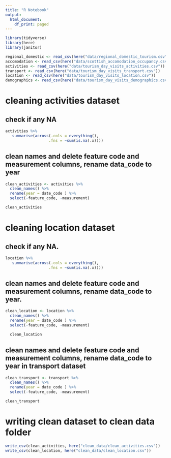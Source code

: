 ```yaml
---
title: "R Notebook"
output:
  html_document:
    df_print: paged
---
```


 
```r
library(tidyverse)
library(here)
library(janitor)
```
 
 
 
```r
regional_domestic <- read_csv(here("data/regional_domestic_tourism.csv"))
accomodation <- read_csv(here("data/scottish_accomodation_occupancy.csv"))
activities <- read_csv(here("data/tourism_day_visits_activities.csv"))
transport <- read_csv(here("data/tourism_day_visits_transport.csv"))
location <- read_csv(here("data/tourism_day_visits_location.csv"))
demographics <- read_csv(here("data/tourism_day_visits_demographics.csv"))
```
 
# cleaning activities dataset
## check if any NA
```r
activities %>% 
   summarise(across(.cols = everything(),
                   .fns = ~sum(is.na(.x))))
```
 
## clean names and delete feature code and measurement columns, rename data_code to year 
```r
clean_activities <- activities %>% 
  clean_names() %>% 
  rename(year = date_code ) %>% 
  select(-feature_code, -measurement)

clean_activities
```
 
# cleaning location dataset
## check if any NA.
```r
location %>% 
   summarise(across(.cols = everything(),
                   .fns = ~sum(is.na(.x))))
```

## clean names and delete feature code and measurement columns, rename data_code to year.

```r
clean_location <- location %>% 
  clean_names() %>% 
  rename(year = date_code ) %>% 
  select(-feature_code, -measurement)

  clean_location  
```
  
## clean names and delete feature code and measurement columns, rename data_code to year in transport dataset
```r
clean_transport <- transport %>% 
  clean_names() %>% 
  rename(year = date_code ) %>% 
  select(-feature_code, -measurement)

clean_transport
```
 
# writing clean dataset to clean data folder 
```r
write_csv(clean_activities, here("clean_data/clean_activities.csv"))
write_csv(clean_location, here("clean_data/clean_location.csv"))
```

 
 